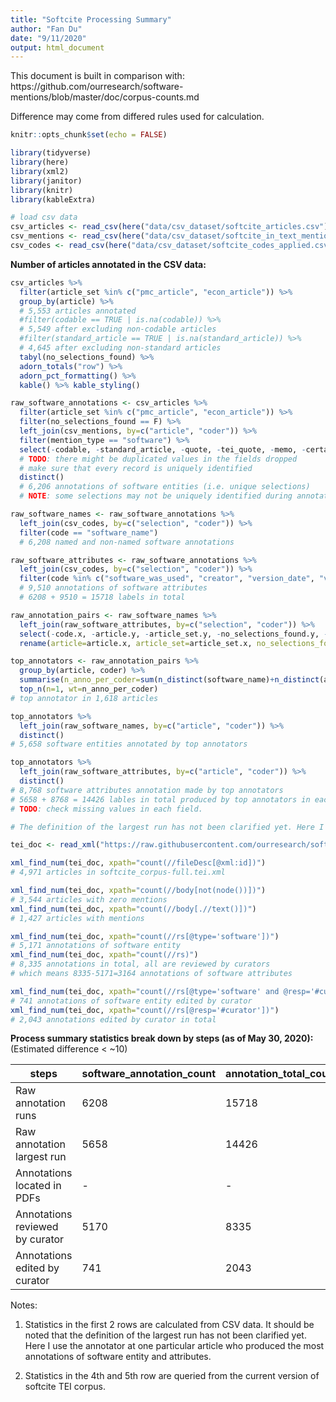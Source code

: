 ```yaml
---
title: "Softcite Processing Summary"
author: "Fan Du"
date: "9/11/2020"
output: html_document
---
```


This document is built in comparison with:
https://github.com/ourresearch/software-mentions/blob/master/doc/corpus-counts.md

Difference may come from differed rules used for calculation.

```r
knitr::opts_chunk$set(echo = FALSE)

library(tidyverse)
library(here)
library(xml2)
library(janitor)
library(knitr)
library(kableExtra)

# load csv data
csv_articles <- read_csv(here("data/csv_dataset/softcite_articles.csv"))
csv_mentions <- read_csv(here("data/csv_dataset/softcite_in_text_mentions.csv"))
csv_codes <- read_csv(here("data/csv_dataset/softcite_codes_applied.csv"))
```

**Number of articles annotated in the CSV data:**
```r
csv_articles %>% 
  filter(article_set %in% c("pmc_article", "econ_article")) %>% 
  group_by(article) %>% 
  # 5,553 articles annotated
  #filter(codable == TRUE | is.na(codable)) %>% 
  # 5,549 after excluding non-codable articles
  #filter(standard_article == TRUE | is.na(standard_article)) %>% 
  # 4,645 after excluding non-standard articles
  tabyl(no_selections_found) %>% 
  adorn_totals("row") %>% 
  adorn_pct_formatting() %>% 
  kable() %>% kable_styling()
```

```r
raw_software_annotations <- csv_articles %>% 
  filter(article_set %in% c("pmc_article", "econ_article")) %>% 
  filter(no_selections_found == F) %>% 
  left_join(csv_mentions, by=c("article", "coder")) %>% 
  filter(mention_type == "software") %>% 
  select(-codable, -standard_article, -quote, -tei_quote, -memo, -certainty, -page) %>% 
  # TODO: there might be duplicated values in the fields dropped
  # make sure that every record is uniquely identified
  distinct()
  # 6,206 annotations of software entities (i.e. unique selections)
  # NOTE: some selections may not be uniquely identified during annotation but very rare. Estimated difference within ~10

raw_software_names <- raw_software_annotations %>% 
  left_join(csv_codes, by=c("selection", "coder")) %>% 
  filter(code == "software_name") 
  # 6,208 named and non-named software annotations

raw_software_attributes <- raw_software_annotations %>% 
  left_join(csv_codes, by=c("selection", "coder")) %>% 
  filter(code %in% c("software_was_used", "creator", "version_date", "version_number", "url") & was_code_present == T) 
  # 9,510 annotations of software attributes
  # 6208 + 9510 = 15718 labels in total

raw_annotation_pairs <- raw_software_names %>% 
  left_join(raw_software_attributes, by=c("selection", "coder")) %>% 
  select(-code.x, -article.y, -article_set.y, -no_selections_found.y, -mention_type.y) %>% 
  rename(article=article.x, article_set=article_set.x, no_selections_found=no_selections_found.x, mention_type=mention_type.x, named=was_code_present.x, software_name=code_label.x, attribute=code.y, was_attr_present=was_code_present.y, attr_detail=code_label.y)

top_annotators <- raw_annotation_pairs %>% 
  group_by(article, coder) %>% 
  summarise(n_anno_per_coder=sum(n_distinct(software_name)+n_distinct(attr_detail))) %>% 
  top_n(n=1, wt=n_anno_per_coder)
# top annotator in 1,618 articles

top_annotators %>% 
  left_join(raw_software_names, by=c("article", "coder")) %>% 
  distinct()
# 5,658 software entities annotated by top annotators

top_annotators %>% 
  left_join(raw_software_attributes, by=c("article", "coder")) %>% 
  distinct()
# 8,768 software attributes annotation made by top annotators
# 5658 + 8768 = 14426 lables in total produced by top annotators in each annotated article
# TODO: check missing values in each field.

# The definition of the largest run has not been clarified yet. Here I use the annotator at one particular article who produced the most annotations of software entity and attributes.
```

```r

tei_doc <- read_xml("https://raw.githubusercontent.com/ourresearch/software-mentions/master/resources/dataset/software/corpus/softcite_corpus-full.tei.xml") %>% xml_ns_strip()

xml_find_num(tei_doc, xpath="count(//fileDesc[@xml:id])")
# 4,971 articles in softcite_corpus-full.tei.xml

xml_find_num(tei_doc, xpath="count(//body[not(node())])")
# 3,544 articles with zero mentions
xml_find_num(tei_doc, xpath="count(//body[.//text()])")
# 1,427 articles with mentions

xml_find_num(tei_doc, xpath="count(//rs[@type='software'])")
# 5,171 annotations of software entity
xml_find_num(tei_doc, xpath="count(//rs)")
# 8,335 annotations in total, all are reviewed by curators
# which means 8335-5171=3164 annotations of software attributes

xml_find_num(tei_doc, xpath="count(//rs[@type='software' and @resp='#curator'])")
# 741 annotations of software entity edited by curator
xml_find_num(tei_doc, xpath="count(//rs[@resp='#curator'])")
# 2,043 annotations edited by curator in total
```

**Process summary statistics break down by steps (as of May 30, 2020):**
(Estimated difference < ~10)

|steps|software_annotation_count|annotation_total_count|articles_with_annotations|articles_with_zero_annotations|article_total_count|
|-----|----------------------|----------------------|-------------------------|------------------------------|-------------------|
|Raw annotation runs|6208|15718|1823|3730|5553|
|Raw annotation largest run|5658|14426|1823|3730|5553|
|Annotations located in PDFs|-|-|-|-|-|
|Annotations reviewed by curator|5170|8335|1427|3544|4971|
|Annotations edited by curator|741|2043|1427|3544|4971|


Notes:

1. Statistics in the first 2 rows are calculated from CSV data. 
It should be noted that the definition of the largest run has not been clarified yet. Here I use the annotator at one particular article who produced the most annotations of software entity and attributes.

2. Statistics in the 4th and 5th row are queried from the current version of softcite TEI corpus.

